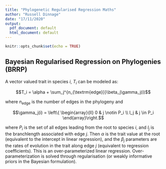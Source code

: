 ```yaml
---
title: "Phylogenetic Regularised Regression Maths"
author: "Russell Dinnage"
date: "17/11/2020"
output:
  pdf_document: default
  html_document: default
---
```


```r
knitr::opts_chunk$set(echo = TRUE)
```

## Bayesian Regularised Regression on Phylogenies (BRRP)

A vector valued trait in species $i$, $T_i$ can be modeled as:

$$T_i = \alpha + \sum_j^{n_{\textrm{edge}}}\beta_j\gamma_j(i)$$

where $n_{\textrm{edge}}$ is the number of edges in the phylogeny and

$$\gamma_j(i) = \left\{ \begin{array}{ll}
0 & j \notin P_i \\
l_j & j \in P_i
\end{array}\right.$$

where $P_i$ is the set of all edges leading from the root to species $i$, and $l_j$ is the branchlength associated with edge $j$. Then $\alpha$ is the trait value at the root (equivalent to the intercept in linear regression), and the $\beta_j$ parameters are the rates of evolution in the trait along edge $j$ (equivalent to regression coefficients). This is an over-parameterized linear regression. Over-parameterization is solved through regularisation (or weakly informative priors in the Bayesian formulation).

